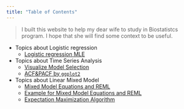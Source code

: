 ```yaml
---
title: "Table of Contents"
---
```


> I built this website to help my dear wife to study in Biostatistcs program. I hope that she will find some context to be useful.

* Topics about Logistic regression
    + [Logistic regression MLE](logistic_regression_theory_hand_check.html)
    
* Topics about Time Series Analysis
    + [Visualize Model Selection](Data_Visulization_of_ARIMA_Model_Selection.html)
    + [ACF&PACF by `ggplot2`](ACF_PACF_by_ggplot2.html)

* Topics about Linear Mixed Model
    + [Mixed Model Equations and REML](Linear_mixed_model_equations.html)
    + [Example for Mixed Model Equations and REML](Example_Linear_mixed_model.html)
    + [Expectation Maximization Algorithm](Expectation_Maximization_Algorithm.html)